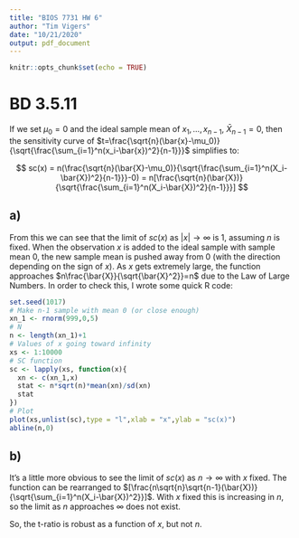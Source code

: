 ```yaml
---
title: "BIOS 7731 HW 6"
author: "Tim Vigers"
date: "10/21/2020"
output: pdf_document
---
```


```r
knitr::opts_chunk$set(echo = TRUE)
```

# BD 3.5.11

If we set $\mu_0=0$ and the ideal sample mean of $x_1,...,x_{n-1}$, $\bar{X}_{n-1}=0$, then the sensitivity curve of $t=\frac{\sqrt{n}(\bar{x}-\mu_0)}{\sqrt{\frac{\sum_{i=1}^n(x_i-\bar{x})^2}{n-1}}}$ simplifies to:

$$
sc(x) = n(\frac{\sqrt{n}(\bar{X}-\mu_0)}{\sqrt{\frac{\sum_{i=1}^n(X_i-\bar{X})^2}{n-1}}}-0) = n[\frac{\sqrt{n}(\bar{X})}{\sqrt{\frac{\sum_{i=1}^n(X_i-\bar{X})^2}{n-1}}}]
$$

## a)

From this we can see that the limit of $sc(x)$ as $|x|\rightarrow\infty$ is 1, assuming $n$ is fixed. When the observation $x$ is added to the ideal sample with sample mean $0$, the new sample mean is pushed away from 0 (with the direction depending on the sign of $x$). As $x$ gets extremely large, the function approaches $n\frac{\bar{X}}{\sqrt{\bar{X}^2}}=n$ due to the Law of Large Numbers. 
In order to check this, I wrote some quick R code:

```r
set.seed(1017)
# Make n-1 sample with mean 0 (or close enough)
xn_1 <- rnorm(999,0,5)
# N
n <- length(xn_1)+1
# Values of x going toward infinity
xs <- 1:10000
# SC function
sc <- lapply(xs, function(x){
  xn <- c(xn_1,x)
  stat <- n*sqrt(n)*mean(xn)/sd(xn)
  stat
})
# Plot
plot(xs,unlist(sc),type = "l",xlab = "x",ylab = "sc(x)")
abline(n,0)
```

## b)

It's a little more obvious to see the limit of $sc(x)$ as $n\rightarrow\infty$ with $x$ fixed. The function can be rearranged to $[\frac{n\sqrt{n}\sqrt{n-1}(\bar{X})}{\sqrt{\sum_{i=1}^n(X_i-\bar{X})^2}}]$. With $x$ fixed this is increasing in $n$, so the limit as $n$ approaches $\infty$ does not exist. 

So, the t-ratio is robust as a function of $x$, but not $n$.